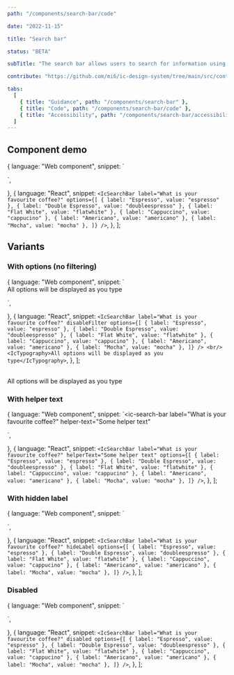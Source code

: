```yaml
---
path: "/components/search-bar/code"

date: "2022-11-15"

title: "Search bar"

status: "BETA"

subTitle: "The search bar allows users to search for information using keywords or phrases."

contribute: "https://github.com/mi6/ic-design-system/tree/main/src/content/structured/components/search-bar"

tabs:
  [
    { title: "Guidance", path: "/components/search-bar" },
    { title: "Code", path: "/components/search-bar/code" },
    { title: "Accessibility", path: "/components/search-bar/accessibility" },
  ]
---
```



## Component demo

  {
    language: "Web component",
    snippet: `<ic-search-bar label="What is your favourite coffee?"/>
<script>
  const searchBar = document.querySelector("ic-search-bar");
  searchBar.options = [
    { label: "Espresso", value: "espresso" },
    { label: "Double Espresso", value: "doubleespresso" },
    { label: "Flat White", value: "flatwhite" },
    { label: "Cappuccino", value: "cappucino" },
    { label: "Americano", value: "americano" },
    { label: "Mocha", value: "mocha" },
  ];
</script>`,
  },
  {
    language: "React",
    snippet: `<IcSearchBar
  label="What is your favourite coffee?"
  options={[
    { label: "Espresso", value: "espresso" },
    { label: "Double Espresso", value: "doubleespresso" },
    { label: "Flat White", value: "flatwhite" },
    { label: "Cappuccino", value: "cappucino" },
    { label: "Americano", value: "americano" },
    { label: "Mocha", value: "mocha" },
  ]}
/>`,
  },
];

<ComponentPreview snippets={snippets}>
  <IcSearchBar
    label="What is your favourite coffee?"
    options={[
      { label: "Espresso", value: "espresso" },
      { label: "Double Espresso", value: "doubleespresso" },
      { label: "Flat White", value: "flatwhite" },
      { label: "Cappuccino", value: "cappucino" },
      { label: "Americano", value: "americano" },
      { label: "Mocha", value: "mocha" },
    ]}
  />
</ComponentPreview>

<ComponentDetails component="ic-search-bar" />

## Variants

### With options (no filtering)

  {
    language: "Web component",
    snippet: `<ic-search-bar
  label="What is your favourite coffee?"
  disable-filter
/>
<br />
<ic-typography>
  All options will be displayed as you type
</ic-typography>
<script>
  document.querySelector("ic-search-bar").options = [
    { label: "Espresso", value: "espresso" },
    { label: "Double Espresso", value: "doubleespresso" },
    { label: "Flat White", value: "flatwhite" },
    { label: "Cappuccino", value: "cappucino" },
    { label: "Americano", value: "americano" },
    { label: "Mocha", value: "mocha" },
  ];
</script>`,
  },
  {
    language: "React",
    snippet: `<IcSearchBar
  label="What is your favourite coffee?"
  disableFilter
  options={[
    { label: "Espresso", value: "espresso" },
    { label: "Double Espresso", value: "doubleespresso" },
    { label: "Flat White", value: "flatwhite" },
    { label: "Cappuccino", value: "cappucino" },
    { label: "Americano", value: "americano" },
    { label: "Mocha", value: "mocha" },
  ]}
/>
<br/>
<IcTypography>All options will be displayed as you type</IcTypography>`,
  },
];

<ComponentPreview snippets={optionsNoFilteringSnippets}>
  <IcSearchBar
    label="What is your favourite coffee?"
    disableFilter
    options={[
      { label: "Espresso", value: "espresso" },
      { label: "Double Espresso", value: "doubleespresso" },
      { label: "Flat White", value: "flatwhite" },
      { label: "Cappuccino", value: "cappucino" },
      { label: "Americano", value: "americano" },
      { label: "Mocha", value: "mocha" },
    ]}
  />
  <br />
  <IcTypography variant="p">
    All options will be displayed as you type
  </IcTypography>
</ComponentPreview>

### With helper text

  {
    language: "Web component",
    snippet: `<ic-search-bar
  label="What is your favourite coffee?"
  helper-text="Some helper text"
></ic-search-bar>
<script>
  document.querySelector("ic-search-bar").options = [
    { label: "Espresso", value: "espresso" },
    { label: "Double Espresso", value: "doubleespresso" },
    { label: "Flat White", value: "flatwhite" },
    { label: "Cappuccino", value: "cappucino" },
    { label: "Americano", value: "americano" },
    { label: "Mocha", value: "mocha" },
  ];
</script>`,
  },
  {
    language: "React",
    snippet: `<IcSearchBar
  label="What is your favourite coffee?"
  helperText="Some helper text"
  options={[
    { label: "Espresso", value: "espresso" },
    { label: "Double Espresso", value: "doubleespresso" },
    { label: "Flat White", value: "flatwhite" },
    { label: "Cappuccino", value: "cappucino" },
    { label: "Americano", value: "americano" },
    { label: "Mocha", value: "mocha" },
  ]}
/>`,
  },
];

<ComponentPreview snippets={snippetsWithHelperText}>
  <IcSearchBar
    label="What is your favourite coffee?"
    helperText="Some helper text"
    options={[
      { label: "Espresso", value: "espresso" },
      { label: "Double Espresso", value: "doubleespresso" },
      { label: "Flat White", value: "flatwhite" },
      { label: "Cappuccino", value: "cappucino" },
      { label: "Americano", value: "americano" },
      { label: "Mocha", value: "mocha" },
    ]}
  />
</ComponentPreview>

### With hidden label

  {
    language: "Web component",
    snippet: `<ic-search-bar label="What is your favourite coffee?" hide-label></ic-search-bar>
<script>
  const searchBar = document.querySelector("ic-search-bar");
  searchBar.options = [
    { label: "Espresso", value: "espresso" },
    { label: "Double Espresso", value: "doubleespresso" },
    { label: "Flat White", value: "flatwhite" },
    { label: "Cappuccino", value: "cappucino" },
    { label: "Americano", value: "americano" },
    { label: "Mocha", value: "mocha" },
  ];
</script>`,
  },
  {
    language: "React",
    snippet: `<IcSearchBar
  label="What is your favourite coffee?"
  hideLabel
  options={[
    { label: "Espresso", value: "espresso" },
    { label: "Double Espresso", value: "doubleespresso" },
    { label: "Flat White", value: "flatwhite" },
    { label: "Cappuccino", value: "cappucino" },
    { label: "Americano", value: "americano" },
    { label: "Mocha", value: "mocha" },
  ]}
/>`,
  },
];

<ComponentPreview snippets={snippetsWithHiddenLabel}>
  <IcSearchBar
    label="What is your favourite coffee?"
    hideLabel
    options={[
      { label: "Espresso", value: "espresso" },
      { label: "Double Espresso", value: "doubleespresso" },
      { label: "Flat White", value: "flatwhite" },
      { label: "Cappuccino", value: "cappucino" },
      { label: "Americano", value: "americano" },
      { label: "Mocha", value: "mocha" },
    ]}
  />
</ComponentPreview>

### Disabled

  {
    language: "Web component",
    snippet: `<ic-search-bar label="What is your favourite coffee?" disabled></ic-search-bar>
<script>
  const searchBar = document.querySelector("ic-search-bar");
  searchBar.options = [
    { label: "Espresso", value: "espresso" },
    { label: "Double Espresso", value: "doubleespresso" },
    { label: "Flat White", value: "flatwhite" },
    { label: "Cappuccino", value: "cappucino" },
    { label: "Americano", value: "americano" },
    { label: "Mocha", value: "mocha" },
  ];
</script>`,
  },
  {
    language: "React",
    snippet: `<IcSearchBar
  label="What is your favourite coffee?"
  disabled
  options={[
    { label: "Espresso", value: "espresso" },
    { label: "Double Espresso", value: "doubleespresso" },
    { label: "Flat White", value: "flatwhite" },
    { label: "Cappuccino", value: "cappucino" },
    { label: "Americano", value: "americano" },
    { label: "Mocha", value: "mocha" },
  ]}
/>`,
  },
];

<ComponentPreview snippets={disabledSnippets}>
  <IcSearchBar
    label="What is your favourite coffee?"
    disabled
    options={[
      { label: "Espresso", value: "espresso" },
      { label: "Double Espresso", value: "doubleespresso" },
      { label: "Flat White", value: "flatwhite" },
      { label: "Cappuccino", value: "cappucino" },
      { label: "Americano", value: "americano" },
      { label: "Mocha", value: "mocha" },
    ]}
  />
</ComponentPreview>
